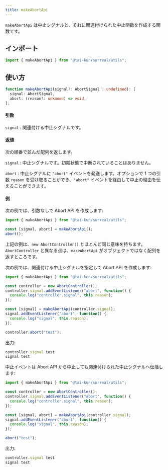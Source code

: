 ```yaml
---
title: makeAbortApi
---
```


`makeAbortApi` は中止シグナルと、それに関連付けられた中止関数を作成する関数です。

## インポート

```ts
import { makeAbortApi } from "@tai-kun/surreal/utils";
```

## 使い方

```ts
function makeAbortApi(signal?: AbortSignal | undefined): [
  signal: AbortSignal,
  abort: (reason?: unknown) => void,
];
```

#### 引数

`signal`
:   関連付ける中止シグナルです。

#### 返値

次の順番で並んだ配列を返します。

`signal`
:   中止シグナルです。初期状態で中断されていることはありません。

`abort`
:   中止シグナルに `"abort"` イベントを発送します。オプションで 1 つの引数 `reason` を受け取ることができ、`"abort"` イベントを経由して中止の理由を伝えることができます。

#### 例

次の例では、引数なしで Abort API を作成します:

```ts
import { makeAbortApi } from "@tai-kun/surreal/utils";

const [signal, abort] = makeAbortApi();
abort();
```

上記の例は、`new AbortController()` とほとんど同じ意味を持ちます。`AbortController` と異なる点は、`makeAbortApi` がオブジェクトではなく配列を返すところです。

次の例では、関連付ける中止シグナルを指定して Abort API を作成します:

```ts
import { makeAbortApi } from "@tai-kun/surreal/utils";

const controller = new AbortController();
controller.signal.addEventListener("abort", function() {
  console.log("controller.signal", this.reason);
});

const [signal] = makeAbortApi(controller.signal);
signal.addEventListener("abort", function() {
  console.log("signal", this.reason);
});

controller.abort("test");
```

出力:

```js
controller.signal test
signal test
```

中止イベントは Abort API から中止しても関連付けられた中止シグナルへ伝播します:

```ts
import { makeAbortApi } from "@tai-kun/surreal/utils";

const controller = new AbortController();
controller.signal.addEventListener("abort", function() {
  console.log("controller.signal", this.reason);
});

const [signal, abort] = makeAbortApi(controller.signal);
signal.addEventListener("abort", function() {
  console.log("signal", this.reason);
});

abort("test");
```

出力:

```js
controller.signal test
signal test
```
